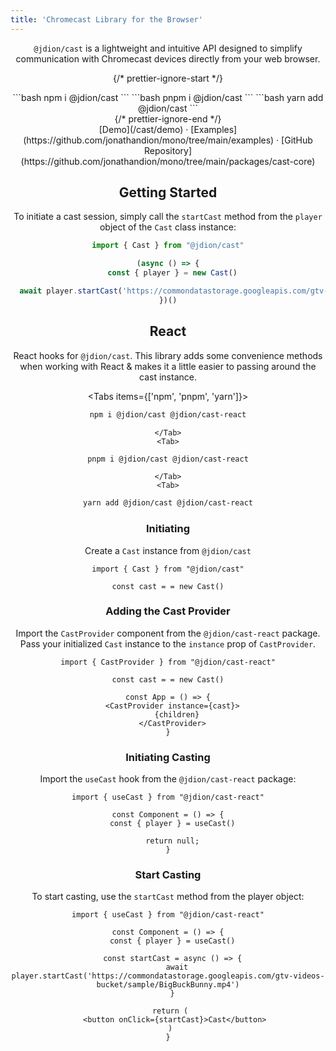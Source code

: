 ```yaml
---
title: 'Chromecast Library for the Browser'
---
```



<Header/>

`@jdion/cast` is a lightweight and intuitive API designed to simplify communication with Chromecast devices directly from your web browser.

{/* prettier-ignore-start */}
<div className="max-w-xs mx-auto mt-5 mb-8 text-center install">
  <Tabs items={['npm', 'pnpm', 'yarn']}>
    <Tab>
```bash
npm i @jdion/cast
```
    </Tab>
    <Tab>
```bash
pnpm i @jdion/cast
```
    </Tab>
    <Tab>
```bash
yarn add @jdion/cast
```
    </Tab>
  </Tabs>
</div>
{/* prettier-ignore-end */}

<div className="mb-20 text-center">
  [Demo](/cast/demo) ·
  [Examples](https://github.com/jonathandion/mono/tree/main/examples) ·
  [GitHub Repository](https://github.com/jonathandion/mono/tree/main/packages/cast-core)
</div>

## Getting Started

To initiate a cast session, simply call the `startCast` method from the `player` object of the `Cast` class instance:

```ts
import { Cast } from "@jdion/cast"

(async () => {
  const { player } = new Cast()

  await player.startCast('https://commondatastorage.googleapis.com/gtv-videos-bucket/sample/BigBuckBunny.mp4')
})()
````

## React

React hooks for `@jdion/cast`. This library adds some convenience methods when working with React & makes it a little easier to passing around the cast instance.

<Tabs items={['npm', 'pnpm', 'yarn']}>
    <Tab>
```bash
npm i @jdion/cast @jdion/cast-react
```
    </Tab>
    <Tab>
```bash
pnpm i @jdion/cast @jdion/cast-react
```
    </Tab>
    <Tab>
```bash
yarn add @jdion/cast @jdion/cast-react
```
</Tab>
</Tabs>

<Steps>

### Initiating

Create a `Cast` instance from `@jdion/cast`

```tsx
import { Cast } from "@jdion/cast"

const cast = = new Cast()
```

### Adding the Cast Provider

Import the `CastProvider` component from the `@jdion/cast-react` package. Pass your initialized `Cast` instance to the `instance` prop of `CastProvider`.

```tsx {6-8}
import { CastProvider } from "@jdion/cast-react"

const cast = = new Cast()

const App = () => {
  <CastProvider instance={cast}>
    {children}
  </CastProvider>
}
```
 
### Initiating Casting

Import the `useCast` hook from the `@jdion/cast-react` package:
 
```tsx {4}
import { useCast } from "@jdion/cast-react"

const Component = () => {
  const { player } = useCast()

  return null;
}
```

### Start Casting

To start casting, use the `startCast` method from the player object:

```tsx {7}
import { useCast } from "@jdion/cast-react"

const Component = () => {
  const { player } = useCast()

  const startCast = async () => {
    await player.startCast('https://commondatastorage.googleapis.com/gtv-videos-bucket/sample/BigBuckBunny.mp4')
  }

 return (
   <button onClick={startCast}>Cast</button>
 )
}
```

</Steps>
